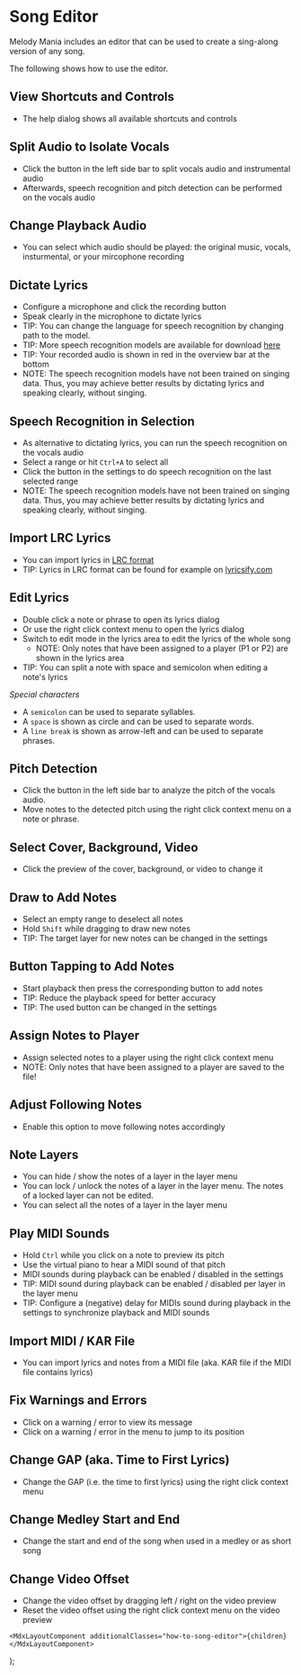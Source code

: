 
# Song Editor
Melody Mania includes an editor that can be used to create a sing-along version of any song.

The following shows how to use the editor.


## View Shortcuts and Controls
- The help dialog shows all available shortcuts and controls
<TutorialVideo src="/videos/song-editor/view-controls-help.webm" />

## Split Audio to Isolate Vocals
- Click the button in the left side bar to split vocals audio and instrumental audio
- Afterwards, speech recognition and pitch detection can be performed on the vocals audio
<TutorialVideo src="/videos/song-editor/split-audio.webm" />

## Change Playback Audio
- You can select which audio should be played: the original music, vocals, insturmental, or your mircophone recording
<TutorialVideo src="/videos/song-editor/change-playback-audio.webm" />

## Dictate Lyrics
- Configure a microphone and click the recording button
- Speak clearly in the microphone to dictate lyrics
- TIP: You can change the language for speech recognition by changing path to the model.
- TIP: More speech recognition models are available for download [here](https://alphacephei.com/vosk/models)
- TIP: Your recorded audio is shown in red in the overview bar at the bottom
- NOTE: The speech recognition models have not been trained on singing data. Thus, you may achieve better results by dictating lyrics and speaking clearly, without singing.
<TutorialVideo src="/videos/song-editor/dictate-lyrics.webm" />

## Speech Recognition in Selection
- As alternative to dictating lyrics, you can run the speech recognition on the vocals audio
- Select a range or hit `Ctrl+A` to select all
- Click the button in the settings to do speech recognition on the last selected range
- NOTE: The speech recognition models have not been trained on singing data. Thus, you may achieve better results by dictating lyrics and speaking clearly, without singing.
<TutorialVideo src="/videos/song-editor/speech-recognition-in-selection.webm" />


## Import LRC Lyrics
- You can import lyrics in [LRC format](https://en.wikipedia.org/wiki/LRC_(file_format))
- TIP: Lyrics in LRC format can be found for example on [lyricsify.com](https://lyricsify.com/)
<TutorialVideo src="/videos/song-editor/import-lrc-format.webm" />


## Edit Lyrics
- Double click a note or phrase to open its lyrics dialog
- Or use the right click context menu to open the lyrics dialog
- Switch to edit mode in the lyrics area to edit the lyrics of the whole song
    - NOTE: Only notes that have been assigned to a player (P1 or P2) are shown in the lyrics area
- TIP: You can split a note with space and semicolon when editing a note's lyrics

*Special characters*
- A `semicolon` can be used to separate syllables.
- A `space` is shown as circle and can be used to separate words.
- A `line break` is shown as arrow-left and can be used to separate phrases.
<TutorialVideo src="/videos/song-editor/edit-lyrics.webm" />


## Pitch Detection
- Click the button in the left side bar to analyze the pitch of the vocals audio.
- Move notes to the detected pitch using the right click context menu on a note or phrase.
<TutorialVideo src="/videos/song-editor/pitch-detection.webm" />


## Select Cover, Background, Video
- Click the preview of the cover, background, or video to change it
<TutorialVideo src="/videos/song-editor/select-cover-background-video.webm" />


## Draw to Add Notes
- Select an empty range to deselect all notes
- Hold `Shift` while dragging to draw new notes
- TIP: The target layer for new notes can be changed in the settings
<TutorialVideo src="/videos/song-editor/draw-to-add-notes.webm" />


## Button Tapping to Add Notes
- Start playback then press the corresponding button to add notes
- TIP: Reduce the playback speed for better accuracy
- TIP: The used button can be changed in the settings
<TutorialVideo src="/videos/song-editor/button-tapping-to-add-notes.webm" />


## Assign Notes to Player
- Assign selected notes to a player using the right click context menu
- NOTE: Only notes that have been assigned to a player are saved to the file!
<TutorialVideo src="/videos/song-editor/assign-notes-to-player.webm" />


## Adjust Following Notes
- Enable this option to move following notes accordingly
<TutorialVideo src="/videos/song-editor/adjust-following-notes.webm" />


## Note Layers
- You can hide / show the notes of a layer in the layer menu
- You can lock / unlock the notes of a layer in the layer menu. The notes of a locked layer can not be edited.
- You can select all the notes of a layer in the layer menu
<TutorialVideo src="/videos/song-editor/note-layers.webm" />


## Play MIDI Sounds
- Hold `Ctrl` while you click on a note to preview its pitch
- Use the virtual piano to hear a MIDI sound of that pitch
- MIDI sounds during playback can be enabled / disabled in the settings
- TIP: MIDI sound during playback can be enabled / disabled per layer in the layer menu
- TIP: Configure a (negative) delay for MIDIs sound during playback in the settings to synchronize playback and MIDI sounds
<TutorialVideo src="/videos/song-editor/midi-sounds.webm" />


## Import MIDI / KAR File
- You can import lyrics and notes from a MIDI file (aka. KAR file if the MIDI file contains lyrics)
<TutorialVideo src="/videos/song-editor/import-midi-file.webm" />


## Fix Warnings and Errors
- Click on a warning / error to view its message
- Click on a warning / error in the menu to jump to its position
<TutorialVideo src="/videos/song-editor/warning-and-error-markers.webm" />


## Change GAP (aka. Time to First Lyrics)
- Change the GAP (i.e. the time to first lyrics) using the right click context menu
<TutorialVideo src="/videos/song-editor/set-gap.webm" />


## Change Medley Start and End
- Change the start and end of the song when used in a medley or as short song
<TutorialVideo src="/videos/song-editor/set-medley-start-and-end.webm" />


## Change Video Offset
- Change the video offset by dragging left / right on the video preview
- Reset the video offset using the right click context menu on the video preview
<TutorialVideo src="/videos/song-editor/video-offset.webm" />


    <MdxLayoutComponent additionalClasses="how-to-song-editor">{children}</MdxLayoutComponent>
);

